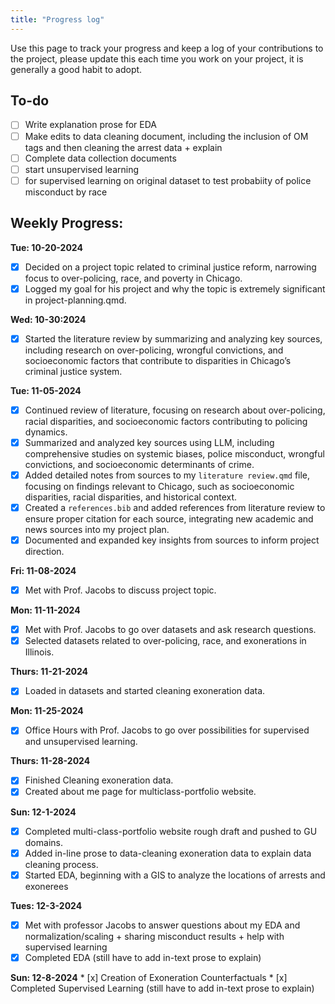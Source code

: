 ```yaml
---
title: "Progress log"
---
```


Use this page to track your progress and keep a log of your contributions to the project, please update this each time you work on your project, it is generally a good habit to adopt.

## To-do
* [ ] Write explanation prose for EDA
* [ ] Make edits to data cleaning document, including the inclusion of OM tags and then cleaning the arrest data + explain
* [ ] Complete data collection documents
* [ ] start unsupervised learning
* [ ] for supervised learning on original dataset to test probabiity of police misconduct by race


## Weekly Progress:

**Tue: 10-20-2024**

* [x] Decided on a project topic related to criminal justice reform, narrowing focus to over-policing, race, and poverty in Chicago.  
* [x] Logged my goal for his project and why the topic is extremely significant in project-planning.qmd. 

**Wed: 10-30:2024**

* [x] Started the literature review by summarizing and analyzing key sources, including research on over-policing, wrongful convictions, and socioeconomic factors that contribute to disparities in Chicago's criminal justice system.

**Tue: 11-05-2024**

* [x] Continued review of literature, focusing on research about over-policing, racial disparities, and socioeconomic factors contributing to policing dynamics.
* [x] Summarized and analyzed key sources using LLM, including comprehensive studies on systemic biases, police misconduct, wrongful convictions, and socioeconomic determinants of crime.
* [x] Added detailed notes from sources to my `literature review.qmd` file, focusing on findings relevant to Chicago, such as socioeconomic disparities, racial disparities, and historical context.
* [x] Created a `references.bib` and added references from literature review to ensure proper citation for each source, integrating new academic and news sources into my project plan.
* [x] Documented and expanded key insights from sources to inform project direction.

**Fri: 11-08-2024**

* [x] Met with Prof. Jacobs to discuss project topic.

**Mon: 11-11-2024**

* [x] Met with Prof. Jacobs to go over datasets and ask research questions.
* [x] Selected datasets related to over-policing, race, and exonerations in Illinois.

**Thurs: 11-21-2024**

* [x] Loaded in datasets and started cleaning exoneration data.

**Mon: 11-25-2024**

* [x] Office Hours with Prof. Jacobs to go over possibilities for supervised and unsupervised learning. 

**Thurs: 11-28-2024**

* [x] Finished Cleaning exoneration data.
* [x] Created about me page for multiclass-portfolio website.

**Sun: 12-1-2024**

* [x] Completed multi-class-portfolio website rough draft and pushed to GU domains.
* [x] Added in-line prose to data-cleaning exoneration data to explain data cleaning process.
* [x] Started EDA, beginning with a GIS to analyze the locations of arrests and exonerees 

**Tues: 12-3-2024**

* [x] Met with professor Jacobs to answer questions about my EDA and normalization/scaling + sharing misconduct results + help with supervised learning
* [x] Completed EDA (still have to add in-text prose to explain)


**Sun: 12-8-2024**
* [x] Creation of Exoneration Counterfactuals 
* [x] Completed Supervised Learning (still have to add in-text prose to explain)



